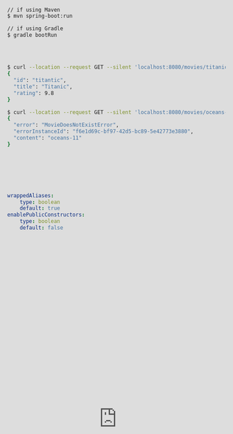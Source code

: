 ```yaml
---
title: Spring Server
description: Generate Spring Boot server code from an API specification including OpenAPI, Swagger, AsyncAPI, and Fern Definition.
subtite: Generate types and networking logic for your Java Spring Boot server.
slug: spring
---
```


Spring Boot is a popular Java framework for building APIs and web servers. It is a framework widely used in the Java community.

Fern outputs types and networking logic for your Spring Boot server. This saves you time and adds compile-time safety by guaranteeing that you are serving the exact API that you specified in your API definition.

## What Fern generates

- Java classes for your API types
- Exceptions that you can throw for non-200 responses
- Abstract classes for you to define your business logic
- All the networking/HTTP logic to call your API

## Use the starter repository 

Clone the [starter repo](https://github.com/fern-api/spring-starter/) for Spring + React. 

## Demo video

Learn how Fern can be helpful when building a Spring server. 

<iframe src="https://www.loom.com/share/42de542022de4e55a1349383c7a465eb" frameborder="0" webkitallowfullscreen mozallowfullscreen allowfullscreen style="position: absolute; top: 0; left: 0; width: 100%; height: 100%;"></iframe>

## Getting started

<Steps>

### Define your API 

Define your API using OpenAPI or the Fern Definition.

### Add the Spring generator 

Add the Spring server generator to your `generators.yml` file.

<CodeBlock title="generators.yml">
```yaml
groups:
  spring-server:
    generators:
      - name: fernapi/fern-java-spring
        version: 0.8.3
        output:
            location: local-file-system
            path: ../app/server
```
</CodeBlock>

### Generate code

Run the [CLI](../cli-api/overview.mdx#) command `fern generate --group spring-server`. 

### Implement the functions 

Provide the business logic by implementing each function.

### Run the server

```bash
// if using Maven
$ mvn spring-boot:run

// if using Gradle
$ gradle bootRun
```

### Call the API 🚀

```bash
$ curl --location --request GET --silent 'localhost:8080/movies/titanic' | jq .
{
  "id": "titantic",
  "title": "Titanic",
  "rating": 9.8
}

$ curl --location --request GET --silent 'localhost:8080/movies/oceans-11' | jq .
{
  "error": "MovieDoesNotExistError",
  "errorInstanceId": "f6e1d69c-bf97-42d5-bc89-5e42773e3880",
  "content": "oceans-11"
}
```

</Steps>

## Advanced Configurations

Tailor the `config` of the Spring Boot server generator to your needs.

```yaml
wrappedAliases: 
    type: boolean
    default: true
enablePublicConstructors: 
    type: boolean
    default: false
```

<Note>The configuration options are accessible in [`SpringCustomConfig.java`](https://github.com/fern-api/fern/blob/main/generators/java/spring/src/main/java/com/fern/java/spring/SpringCustomConfig.java).</Note>

### Example Configuration

<CodeBlock title="generators.yml">
```diff
groups:
  spring-server:
    generators:
      - name: fernapi/fern-java-spring
        version: 0.8.3
        output:
            location: local-file-system
            path: ../app/server
+       config:
+           wrappedAliases: false
+           enablePublicConstructors: true
```
</CodeBlock>